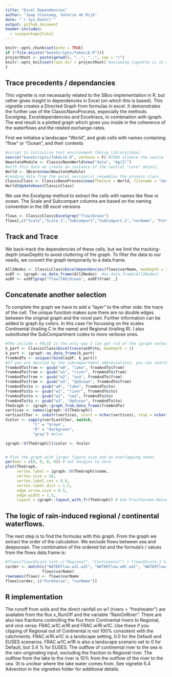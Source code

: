 ```yaml
---
title: "Excel Dependencies"
author: "Jaap Slootweg, Valerie de Rijk"
date: "`r Sys.Date()`"
output: github_document
header-includes:
  - \usepackage{tikz}
---
```


```r
knitr::opts_chunk$set(echo = TRUE)
if (!file.exists("baseScripts/fakeLib.R")){
projectRoot <- paste(getwd(), "..", "..", sep = "/")
knitr::opts_knit$set(root.dir = projectRoot) #assuming vignette is in a direct subfolder of the project
}
```

## Trace precedents / dependancies
This vignette is not necessarily related to the SBoo implementation in R, but rather gives insight in dependencies in Excel (on which this is based). This vignette creates a Directed Graph from formulas in excel. It demonstrates the further use of the ClassicNanoProcess, especially the methods Excelgrep, Exceldependencies and Exceltrace, in combination with igraph. The end result is a plotted graph which gives you inside in the coherence of the waterflows and the related exchange-rates.

First we initialise a landscape "World", and grab cells with names containing "flow" or "Ocean", and their contents
```r
#script to initialize test environment faking library(sboo)
source("baseScripts/fakeLib.R", verbose = F) #TODO silence the source
NewstateModule <- ClassicNanoWorld$new("data", "Ag(I)")
#with this data we create an instance of the central "core" object,
World <- SBcore$new(NewstateModule)
#reading data from the excel version(s) resembles the process class 
ClassicClass <- ClassicNanoProcess$new(TheCore = World, filename = "data/SimpleBox4.01_20211028.xlsm")
World$UpdateKaas(ClassicClass)

```
We use the Excelgrep method to extract the cells with names like flow or ocean. The Scale and Subcompart columns are based on the naming convention in the SB excel versions
```r
flows <- ClassicClass$Excelgrep("flow|Ocean")
flows[,c("Scale","Scale.1","SubCompart","SubCompart.1","varName", "FormValue")]
```

## Track and Trace
We back-track the dependencies of these cells, but we limit the tracking-depth (maxDepth) to avoid cluttering of the graph. To filter the data to our needs, we convert the graph temporarily to a data.frame.

```r
All2Nodes <- ClassicClass$Exceldependencies(flows$varName, maxDepth = 2)
asDF <- igraph::as_data_frame(All2Nodes)  #as.data.frame(All2Nodes)
asDF <- asDF[grep("flow|TAU|Ocean", asDF$from) ,]
```

## Concatenate another selection
To complete the graph we have to add a "layer" to the other side: the trace of the cell. The unique function makes sure there are no double edges between the original graph and the novel part.
Further information can be added to graph by colors. In this case I'm focussing on the scales Continental (trailing C in the name) and Regional (trailing R). I also substituted the SubCompartment codes to more verbose ones.
```r
#The include = FALSE is the only way I can get rid of the igraph verbosity
k_part <- ClassicClass$Exceltrace(asDF$to, maxDepth = 2)
k_part <- igraph::as_data_frame(k_part)  
fromAndTo <- unique(rbind(asDF, k_part))
#If you are dazzled by the subcompartment abbreviations, you can search and replace them..
fromAndTo$from <- gsub("w0", "lake", fromAndTo$from)
fromAndTo$from <- gsub("w1", "river", fromAndTo$from)
fromAndTo$from <- gsub("w2", "sea", fromAndTo$from)
fromAndTo$from <- gsub("w3", "dpOcean", fromAndTo$from)
fromAndTo$to <- gsub("w0", "lake", fromAndTo$to)
fromAndTo$to <- gsub("w1", "river", fromAndTo$to)
fromAndTo$to <- gsub("w2", "sea", fromAndTo$to)
fromAndTo$to <- gsub("w3", "dpOcean", fromAndTo$to)
TheGraph <- igraph::graph_from_data_frame(fromAndTo)
vertices <- names(igraph::V(TheGraph))
vertLastChar <- substr(vertices, start = nchar(vertices), stop = nchar(vertices))
Vcolor <- sapply(vertLastChar, switch,
            "C" = "brown",
            "R" = "darkgreen",
            "grey") #else

igraph::V(TheGraph)[]$color <- Vcolor


# Plot the graph with larger figure size and no overlapping nodes
par(mar = c(0, 0, 0, 0)) # Set margins to zero
plot(TheGraph, 
     vertex.label = igraph::V(TheGraph)$name, 
     vertex.size = 20, 
     vertex.label.cex = 0.8, 
     vertex.label.dist = 1.5, 
     edge.arrow.size = 0.5, 
     edge.width = 1.5,
     layout = igraph::layout_with_fr(TheGraph)) # Use Fruchterman-Reingold layout for better spacing
```


## The logic of rain-induced  regional / continental waterflows.
The next step is to find the formulas with this graph. From the graph we extract the order of the calculation. We exclude flows between sea and deepocean. The combination of the ordered list and the formula's / values from the flows data.frame is:
```r
#flows[flows$Scale %in% c("Regional", "Continental") | flows$Scale.1 %in% c("Regional", "Continental"), c("Scale","Scale.1","SubCompart","SubCompart.1","varName")]
corder <- match(c("WATERflow.w1C.w2C", "WATERflow.w0C.w1C", "WATERflow.w1C.w1R", "WATERflow.w1R.w2R", "WATERflow.w2C.w2R", "WATERflow.w2R.w2C", "WATERflow.w0R.w1R", "WATERflow.w0R.w1R"),
                flows$varName)
rownames(flows) <- flows$varName
flows[corder, c("FormValue", "varName")]
```
## R implementation
The runoff from soils and the direct rainfall on w1 (rivers = "freshwater") are available from the flux x_RunOff and the variable "RainOnRiver". There are also two fractions controlling the flux from Continental rivers to Regional, and vice versa: FRAC.w1C.w1R and FRAC.w1R.w1C. Use these if you clipping of Regional out of Continental is not 100% consistent with the catchments. FRAC.w1R.w1C is a landscape setting, 0.0 for the Default and EUSES scenarios. FRAC.w1C.w1R is also a landscape scenario set to 0 for Default, but 3.4 % for EUSES. The outflow of continental river to the sea is the rain-originating input, excluding the fraction to Regional river. The outflow from the lake to the river is 10% from the outflow of the river to the sea. (It is unclear where the lake water comes from. See vignette 5.4 Advection in the vignettes folder for additional details. 

